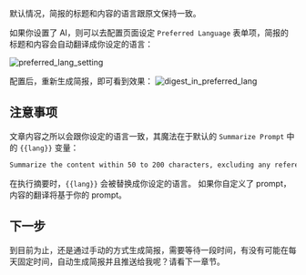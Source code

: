 默认情况，简报的标题和内容的语言跟原文保持一致。

如果你设置了 AI，则可以去配置页面设定 `Preferred Language` 表单项，简报的标题和内容会自动翻译成你设定的语言：

![preferred_lang_setting](https://tidyread.s3.us-west-2.amazonaws.com/preferred_lang_setting.png)

配置后，重新生成简报，即可看到效果：
![digest_in_preferred_lang](https://tidyread.s3.us-west-2.amazonaws.com/digest_in_preferred_lang.png)

## 注意事项

文章内容之所以会跟你设定的语言一致，其魔法在于默认的 `Summarize Prompt` 中的 `{{lang}}` 变量：

```md copy
Summarize the content within 50 to 200 characters, excluding any references to author publicity and promotion. The summary should be straightforward and in {{lang}}.
```

在执行摘要时，`{{lang}}` 会被替换成你设定的语言。
如果你自定义了 prompt，内容的翻译将基于你的 prompt。

## 下一步
到目前为止，还是通过手动的方式生成简报，需要等待一段时间，有没有可能在每天固定时间，自动生成简报并且推送给我呢？请看下一章节。
